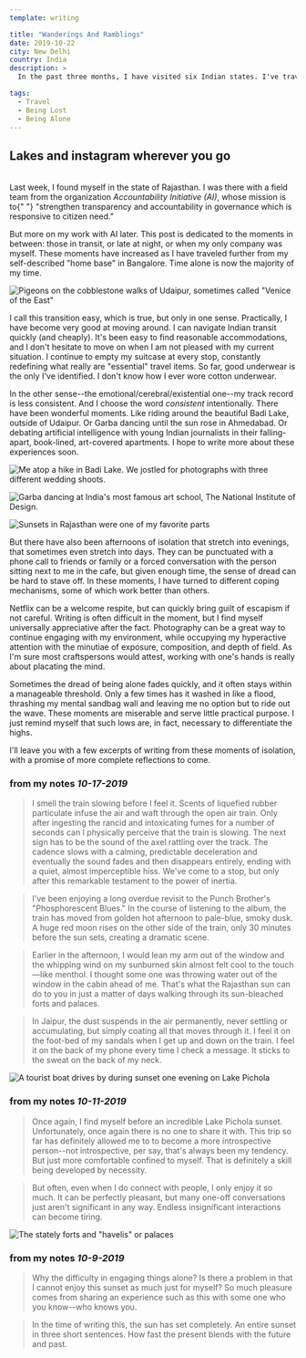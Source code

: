 ```yaml
---
template: writing

title: "Wanderings And Ramblings"
date: 2019-10-22
city: New Delhi
country: India
description: >
  In the past three months, I have visited six Indian states. I've traveled by bus, train, and plane. I rarely book a room until the hours before I fall asleep. For better or worse, I feel like I've come to embody the quintessential "rambling man." The only surprising part is how easy it's been.

tags:
  - Travel
  - Being Lost
  - Being Alone
---
```



## Lakes and instagram wherever you go

<br />

<div>
  Last week, I found myself in the state of Rajasthan. I was there with a field
  team from the organization <i>Accountability Initiative (AI)</i>, whose
  mission is to{" "}
  <Citation
    link="https://accountabilityindia.in/about-us/"
    noAuthor
    publication="Accountability Initiative"
    headline="Who We Are"
    directQuote="We are a research group which works on strengthening transparency and accountability in governance which is responsive to citizen need. We do this through evidence-based research on state capabilities and factors affecting efficient public services delivery in India. We provide the evidence to policymakers, development practitioners, academics, the media and  work on increasing citizen engagement in policy making and implementation. We are a part of the Centre for Policy Research, one of India’s leading public policy think tanks."
  >
    "strengthen transparency and accountability in governance which is
    responsive to citizen need."
  </Citation>
</div>

But more on my work with AI later. This post is dedicated to the moments in between: those in transit, or late at night, or when my only company was myself. These moments have increased as I have traveled further from my self-described "home base" in Bangalore. Time alone is now the majority of my time.

![Pigeons on the cobblestone walks of Udaipur, sometimes called "Venice of the East"](../images/ai-6.jpg)

I call this transition easy, which is true, but only in one sense. Practically, I have become very good at moving around. I can navigate Indian transit quickly (and cheaply). It's been easy to find reasonable accommodations, and I don't hesitate to move on when I am not pleased with my current situation. I continue to empty my suitcase at every stop, constantly redefining what really are "essential" travel items. So far, good underwear is the only I've identified. I don't know how I ever wore cotton underwear.

In the other sense--the emotional/cerebral/existential one--my track record is less consistent. And I choose the word _consistent_ intentionally. There have been wonderful moments. Like riding around the beautiful Badi Lake, outside of Udaipur. Or Garba dancing until the sun rose in Ahmedabad. Or debating artificial intelligence with young Indian journalists in their falling-apart, book-lined, art-covered apartments. I hope to write more about these experiences soon.

![Me atop a hike in Badi Lake. We jostled for photographs with three different wedding shoots.](../images/ai-9.jpg)

![Garba dancing at India's most famous art school, The National Institute of Design.](../images/garba.JPG)

![Sunsets in Rajasthan were one of my favorite parts](../images/ai-7.jpg)

But there have also been afternoons of isolation that stretch into evenings, that sometimes even stretch into days. They can be punctuated with a phone call to friends or family or a forced conversation with the person sitting next to me in the cafe, but given enough time, the sense of dread can be hard to stave off. In these moments, I have turned to different coping mechanisms, some of which work better than others.

Netflix can be a welcome respite, but can quickly bring guilt of escapism if not careful. Writing is often difficult in the moment, but I find myself universally appreciative after the fact. Photography can be a great way to continue engaging with my environment, while occupying my hyperactive attention with the minutiae of exposure, composition, and depth of field. As I'm sure most craftspersons would attest, working with one's hands is really about placating the mind.

Sometimes the dread of being alone fades quickly, and it often stays within a manageable threshold. Only a few times has it washed in like a flood, thrashing my mental sandbag wall and leaving me no option but to ride out the wave. These moments are miserable and serve little practical purpose. I just remind myself that such lows are, in fact, necessary to differentiate the highs.

I'll leave you with a few excerpts of writing from these moments of isolation, with a promise of more complete reflections to come.

### **from my notes** _10-17-2019_

> I smell the train slowing before I feel it. Scents of liquefied rubber particulate infuse the air and waft through the open air train. Only after ingesting the rancid and intoxicating fumes for a number of seconds can I physically perceive that the train is slowing. The next sign has to be the sound of the axel rattling over the track. The cadence slows with a calming, predictable deceleration and eventually the sound fades and then disappears entirely, ending with a quiet, almost imperceptible hiss. We've come to a stop, but only after this remarkable testament to the power of inertia.

> I've been enjoying a long overdue revisit to the Punch Brother's "Phosphorescent Blues." In the course of listening to the album, the train has moved from golden hot afternoon to pale-blue, smoky dusk. A huge red moon rises on the other side of the train, only 30 minutes before the sun sets, creating a dramatic scene.

> Earlier in the afternoon, I would lean my arm out of the window and the whipping wind on my sunburned skin almost felt cool to the touch—like menthol. I thought some one was throwing water out of the window in the cabin ahead of me. That's what the Rajasthan sun can do to you in just a matter of days walking through its sun-bleached forts and palaces.

> In Jaipur, the dust suspends in the air permanently, never settling or accumulating, but simply coating all that moves through it. I feel it on the foot-bed of my sandals when I get up and down on the train. I feel it on the back of my phone every time I check a message. It sticks to the sweat on the back of my neck.

![A tourist boat drives by during sunset one evening on Lake Pichola](../images/ai-12.jpg)

### **from my notes** _10-11-2019_

> Once again, I find myself before an incredible Lake Pichola sunset. Unfortunately, once again there is no one to share it with. This trip so far has definitely allowed me to to become a more introspective person--not introspective, per say, that's always been my tendency. But just more comfortable confined to myself. That is definitely a skill being developed by necessity.

> But often, even when I do connect with people, I only enjoy it so much. It can be perfectly pleasant, but many one-off conversations just aren't significant in any way. Endless insignificant interactions can become tiring.

![The stately forts and "havelis" or palaces](../images/ai-8.jpg)

### **from my notes** _10-9-2019_

> Why the difficulty in engaging things alone? Is there a problem in that I cannot enjoy this sunset as much just for myself? So much pleasure comes from sharing an experience such as this with some one who you know--who knows you.

> In the time of writing this, the sun has set completely. An entire sunset in three short sentences. How fast the present blends with the future and past.
